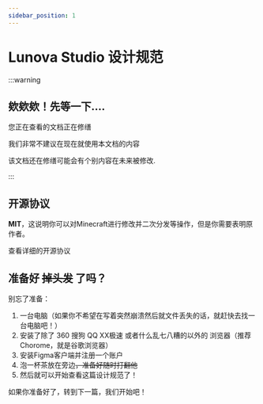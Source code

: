 ```yaml
---
sidebar_position: 1
---
```



# Lunova Studio 设计规范

:::warning

## 欸欸欸！先等一下....

您正在查看的文档正在修缮

我们非常不建议在现在就使用本文档的内容

该文档还在修缮可能会有个别内容在未来被修改.

:::

## 开源协议

**MIT**，这说明你可以对Minecraft进行修改并二次分发等操作，但是你需要表明原作者。

<Link className="button button--primary button--lg" to="https://github.com/Lunova-Studio/MinecraftLaunch/blob/master/LICENSE" style={{ height: 47, marginBottom: 20}}>
    查看详细的开源协议
</Link>


## 准备好 ~~掉头发~~ 了吗？

别忘了准备：

1. 一台电脑（如果你不希望在写着突然崩溃然后就文件丢失的话，就赶快去找一台电脑吧！）
2. 安装了除了 360 搜狗 QQ XX极速 或者什么乱七八糟的以外的 浏览器（推荐Chorome，就是谷歌浏览器）
3. 安装Figma客户端并注册一个账户
4. 泡一杯茶放在旁边~~，准备好随时打翻他~~
5. 然后就可以开始查看这篇设计规范了！

如果你准备好了，转到下一篇，我们开始吧！
